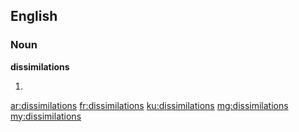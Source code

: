 ==English==

===Noun===
'''dissimilations'''

# {{plural of|dissimilation}}

[[ar:dissimilations]]
[[fr:dissimilations]]
[[ku:dissimilations]]
[[mg:dissimilations]]
[[my:dissimilations]]